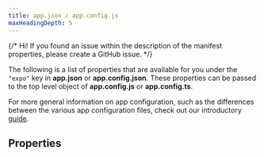```yaml
---
title: app.json / app.config.js
maxHeadingDepth: 5
---
```


{/*
Hi! If you found an issue within the description of the manifest properties, please create a GitHub issue.
*/}


The following is a list of properties that are available for you under the `"expo"` key in **app.json** or **app.config.json**. These properties can be passed to the top level object of **app.config.js** or **app.config.ts**.

For more general information on app configuration, such as the differences between the various app configuration files, check out our introductory [guide](/workflow/configuration/).

## Properties

<AppConfigSchemaPropertiesTable schema={schema}/>
